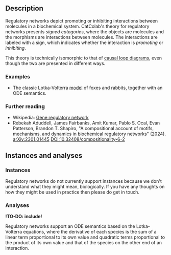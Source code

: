 
## Description

Regulatory networks depict promoting or inhibiting interactions between molecules in a biochemical system.
CatColab's theory for regulatory networks presents *signed categories*, where the objects are molecules and the morphisms are interactions between molecules.
The interactions are labeled with a sign, which indicates whether the interaction is *promoting* or *inhibiting*.

This theory is technically isomorphic to that of <A href="../causal-loop">causal loop diagrams</A>, even though the two are presented in different ways.


### Examples

- The classic Lotka-Volterra [model](https://catcolab.org/model/0196b22f-b9b3-7841-a841-54fbc192148b) of foxes and rabbits, together with an ODE semantics.


### Further reading

- Wikipedia: [Gene regulatory network](https://en.wikipedia.org/wiki/Gene_regulatory_network)
- Rebekah Aduddell, James Fairbanks, Amit Kumar, Pablo S. Ocal, Evan Patterson, Brandon T. Shapiro, "A compositional account of motifs, mechanisms, and dynamics in biochemical regulatory networks" (2024). [arXiv:2301.01445](https://arxiv.org/abs/2301.01445) [DOI:10.32408/compositionality-6-2](https://doi.org/10.32408/compositionality-6-2)


## Instances and analyses

### Instances

<Question>
Regulatory networks do not currently support instances because we don't understand what they might mean, biologically.
If you have any thoughts on how they might be used in practice then please do get in touch.
</Question>


### Analyses

**!TO-DO: include!**

Regulatory networks support an ODE semantics based on the Lotka-Volterra equations, where the derivative of each species is the sum of a linear term proportional to its own value  and quadratic terms proportional to the product of its own value and that of the species on the other end of an interaction.
